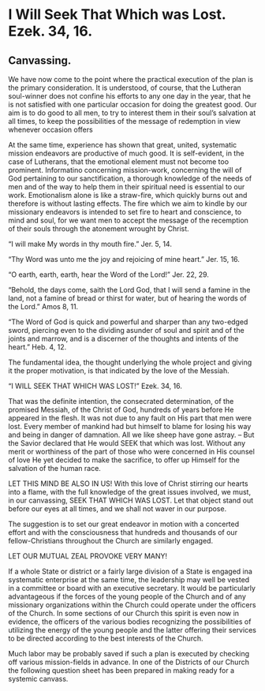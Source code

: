 # I Will Seek That Which was Lost.  Ezek. 34, 16.
## Canvassing. {-}

We have now come to the point where the practical execution of the plan is the primary consideration.  It is understood, of course, that the Lutheran soul-winner does not confine his efforts to any one day in the year, that he is not satisfied with one particular occasion for doing the greatest good.  Our aim is to do good to all men, to try to interest them in their soul's salvation at all times, to keep the possibilities of the message of redemption in view whenever occasion offers

At the same time, experience has shown that great, united, systematic mission endeavors are productive of much good.  It is self-evident, in the case of Lutherans, that the emotional element must not become too prominent.  Informatino concerning mission-work, concerning the will of God pertaining to our sanctification, a thorough knowledge of the needs of men and of the way to help them in their spiritual need is essential to our work.  Emotionalism alone is like a straw-fire, which quickly burns out and therefore is without lasting effects.  The fire which we aim to kindle by our missionary endeavors is intended to set fire to heart and conscience, to mind and soul, for we want men to accept the message of the recemption of their souls through the atonement wrought by Christ.

"I will make My words in thy mouth fire."  Jer. 5, 14.

"Thy Word was unto me the joy and rejoicing of mine heart."  Jer. 15, 16.

"O earth, earth, earth, hear the Word of the Lord!"  Jer. 22, 29.

"Behold, the days come, saith the Lord God, that I will send a famine in the land, not a famine of bread or thirst for water, but of hearing the words of the Lord."  Amos 8, 11.

"The Word of God is quick and powerful and sharper than any two-edged sword, piercing even to the dividing asunder of soul and spirit and of the joints and marrow, and is a discerner of the thoughts and intents of the heart."  Heb. 4, 12.

The fundamental idea, the thought underlying the whole project and giving it the proper motivation, is that indicated by the love of the Messiah.

"I WILL SEEK THAT WHICH WAS LOST!"  Ezek. 34, 16.

That was the definite intention, the consecrated determination, of the promised Messiah, of the Christ of God, hundreds of years before He appeared in the flesh.  It was not due to any fault on His part that men were lost.  Every member of mankind had but himself to blame for losing his way and being in danger of damnation.  All we like sheep have gone astray. -- But the Savior declared that He would SEEK that which was lost.  Without any merit or worthiness of the part of those who were concerned in His counsel of love He yet decided to make the sacrifice, to offer up Himself for the salvation of the human race.

LET THIS MIND BE ALSO IN US!  With this love of Christ stirring our hearts into a flame, with the full knowledge of the great issues involved, we must, in our canvassing, SEEK THAT WHICH WAS LOST.  Let that object stand out before our eyes at all times, and we shall not waver in our purpose.

The suggestion is to set our great endeavor in motion with a concerted effort and with the consciousness that hundreds and thousands of our fellow-Christians throughout the Church are similarly engaged.

LET OUR MUTUAL ZEAL PROVOKE VERY MANY!

If a whole State or district or a fairly large division of a State is engaged ina  systematic enterprise at the same time, the leadership may well be vested in a committee or board with an executive secretary.  It would be particularly advantageous if the forces of the young people of the Church and of any missionary organizations within the Church could operate under the officers of the Church.  In some sections of our Church this spirit is even now in evidence, the officers of the various bodies recognizing the possibilities of utilizing the energy of the young people and the latter offering their services to be directed according to the best interests of the Church.

Much labor may be probably saved if such a plan is executed by checking off various mission-fields in advance.  In one of the Districts of our Church the following question sheet has been prepared in making ready for a systemic canvass.


